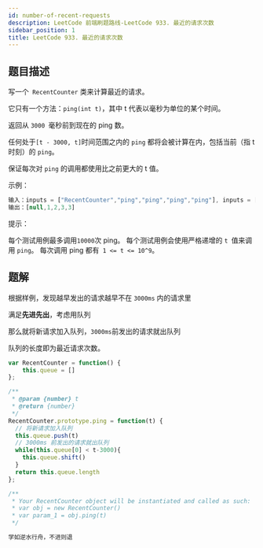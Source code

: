 ```yaml
---
id: number-of-recent-requests
description: LeetCode 前端刷题路线-LeetCode 933. 最近的请求次数
sidebar_position: 1
title: LeetCode 933. 最近的请求次数
---
```


## 题目描述


写一个` RecentCounter` 类来计算最近的请求。

它只有一个方法：`ping(int t)`，其中 t 代表以毫秒为单位的某个时间。

返回从 `3000 `毫秒前到现在的 ping 数。

任何处于` [t - 3000, t] `时间范围之内的 `ping` 都将会被计算在内，包括当前（指 t 时刻）的 `ping`。

保证每次对 `ping` 的调用都使用比之前更大的 t 值。


示例：

```javascript
输入：inputs = ["RecentCounter","ping","ping","ping","ping"], inputs = [[],[1],[100],[3001],[3002]]
输出：[null,1,2,3,3]
```


提示：

每个测试用例最多调用` 10000 `次 ping。
每个测试用例会使用严格递增的 `t `值来调用 `ping`。
每次调用 ping 都有` 1 <= t <= 10^9`。

## 题解
根据样例，发现越早发出的请求越早不在 `3000ms` 内的请求里

满足**先进先出**，考虑用队列

那么就将新请求加入队列，`3000ms`前发出的请求就出队列


队列的长度即为最近请求次数。

```javascript
var RecentCounter = function() {
    this.queue = []
};

/** 
 * @param {number} t
 * @return {number}
 */
RecentCounter.prototype.ping = function(t) {
  // 将新请求加入队列
  this.queue.push(t)
  // 3000ms 前发出的请求就出队列
  while(this.queue[0] < t-3000){
    this.queue.shift()
  }
  return this.queue.length
};

/**
 * Your RecentCounter object will be instantiated and called as such:
 * var obj = new RecentCounter()
 * var param_1 = obj.ping(t)
 */
```


```javascript
学如逆水行舟，不进则退
```